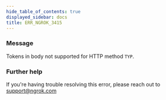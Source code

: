 ```yaml
---
hide_table_of_contents: true
displayed_sidebar: docs
title: ERR_NGROK_3415
---
```


### Message

Tokens in body not supported for HTTP method `TYP`.

### Further help

If you're having trouble resolving this error, please reach out to [support@ngrok.com](mailto:support@ngrok.com?subject=Help%20with%20ERR_NGROK_3415)
